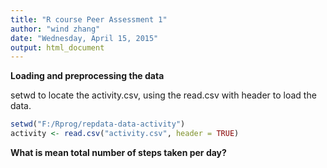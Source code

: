 ```yaml
---
title: "R course Peer Assessment 1"
author: "wind zhang"
date: "Wednesday, April 15, 2015"
output: html_document
---
```


**Loading and preprocessing the data**

setwd to locate the activity.csv, using the read.csv with header to load the data.

```r
setwd("F:/Rprog/repdata-data-activity")
activity <- read.csv("activity.csv", header = TRUE)

```

**What is mean total number of steps taken per day?**

```r

```


